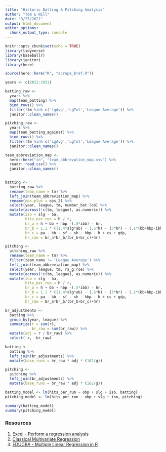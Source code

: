 ```yaml
---
title: "Historic Batting & Pitching Analysis"
author: "Tom & Will"
date: "3/25/2021"
output: html_document
editor_options: 
  chunk_output_type: console
---
```


```r
knitr::opts_chunk$set(echo = TRUE)
library(tidyverse)
library(baseballr)
library(janitor)
library(here)

source(here::here("R", "scrape_bref.R"))
```

```r

years <- c(2012:2021)

batting_raw <-
  years %>% 
  map(team_batting) %>% 
  bind_rows() %>% 
  filter(!tm %in% c('LgAvg','LgTot','League Average')) %>% 
  janitor::clean_names()

pitching_raw <-
  years %>% 
  map(team_batting_against) %>% 
  bind_rows() %>% 
  filter(!tm %in% c('LgAvg','LgTot','League Average')) %>% 
  janitor::clean_names()

team_abbreviation_map <-
  here::here("in", "team_abbrevation_map.csv") %>% 
  readr::read_csv() %>% 
  janitor::clean_names()
  
```


```r

batting <-
  batting_raw %>%
  rename(team_name = tm) %>% 
  left_join(team_abbreviation_map) %>% 
  rename(ops_plus = ops_2) %>% 
  select(year, league, tm, number_bat:lob) %>% 
  mutate(across(!c(tm, league), as.numeric)) %>% 
  mutate(iso = slg - ba,
         hits_per_run = h / r,
         br_a = h + bb + hbp -(.5*ibb) - hr,
         br_b = 1.1 * ((1.4*slg*ab) - (.6*h) - (3*hr) - (.1*(bb+hbp-ibb)) + (.9*(sb-cs-gdp))),
         br_c = pa - bb - sf - sh - hbp - h + cs + gdp,
         br_raw = br_a*br_b/(br_b+br_c)+hr)

pitching <-
  pitching_raw %>% 
  rename(team_name = tm) %>% 
  filter(team_name != 'League Average') %>% 
  left_join(team_abbreviation_map) %>% 
  select(year, league, tm, ra_g:roe) %>% 
  mutate(across(!c(tm, league), as.numeric)) %>% 
  mutate(iso = slg - ba,
         hits_per_run = h / r,
         br_a = h + bb + hbp -(.5*ibb) - hr,
         br_b = 1.1 * ((1.4*slg*ab) - (.6*h) - (3*hr) - (.1*(bb+hbp-ibb)) + (.9*(sb-cs-gdp))),
         br_c = pa - bb - sf - sh - hbp - h + cs + gdp,
         br_raw = br_a*br_b/(br_b+br_c)+hr)

```

```r

br_adjustments <-
  batting %>% 
  group_by(year, league) %>% 
  summarize(r = sum(r),
            br_raw = sum(br_raw)) %>% 
  mutate(adj = r / br_raw) %>% 
  select(-r, -br_raw)

batting <-
  batting %>% 
  left_join(br_adjustments) %>% 
  mutate(base_runs = br_raw * adj * (162/g))

pitching <- 
  pitching %>% 
  left_join(br_adjustments) %>% 
  mutate(base_runs = br_raw * adj * (162/g))

```


```r

batting_model <- lm(hits_per_run ~ obp + slg + iso, batting)
pitching_model <- lm(hits_per_run ~ obp + slg + iso, pitching)

summary(batting_model)
summary(pitching_model)

```

### Resources
1. [Excel - Perform a regression analysis](https://support.microsoft.com/en-us/office/perform-a-regression-analysis-54f5c00e-0f51-4274-a4a7-ae46b418a23e)
2. [Classical Multivariate Regression](https://cran.r-project.org/web/packages/rrr/vignettes/rrr.html)
3. [EDUCBA - Multiple Linear Regression in R](https://www.educba.com/multiple-linear-regression-in-r/)

